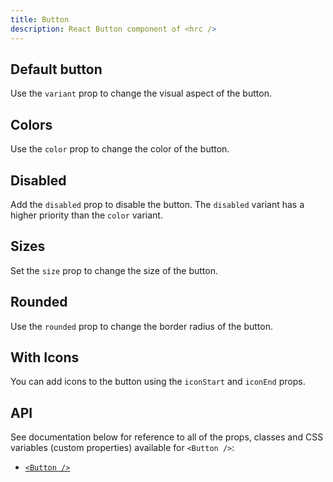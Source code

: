 ```yaml
---
title: Button
description: React Button component of <hrc />
---
```



## Default button

Use the `variant` prop to change the visual aspect of the button.

<Demo layout="grid" cols={3} className="button-default">
  <Demos.ButtonDefault />
</Demo>

<SourceCode code={defaultCode} title="default.tsx" />

## Colors

Use the `color` prop to change the color of the button.

<Demo layout="grid" cols={3}>
  <Demos.ButtonColors />
</Demo>

<SourceCode code={colorsCode} title="colors.tsx" />

## Disabled

Add the `disabled` prop to disable the button. The `disabled` variant has a
higher priority than the `color` variant.

<Demo layout="grid" cols={3} withDisabled>
  <Demos.ButtonDisabled client:load />
</Demo>

<SourceCodeWithDisabled code={disabledCode} title="disabled.tsx" />

## Sizes

Set the `size` prop to change the size of the button.

<Demo layout="row">
  <Demos.ButtonSizes />
</Demo>

<SourceCode code={sizesCode} title="sizes.tsx" />

## Rounded

Use the `rounded` prop to change the border radius of the button.

<Demo layout="grid" cols={1}>
  <Demos.ButtonRounded />
</Demo>

<SourceCode code={roundedCode} title="rounded.tsx" />

## With Icons

You can add icons to the button using the `iconStart` and `iconEnd` props.

<Demo layout="grid" cols={2}>
  <Demos.ButtonWithIcons />
</Demo>

<SourceCode code={iconsCode} title="with-icons.tsx" />

## API

See documentation below for reference to all of the props, classes and CSS
variables (custom properties) available for `<Button />`:

- [`<Button />`](/hrc/api/button)
